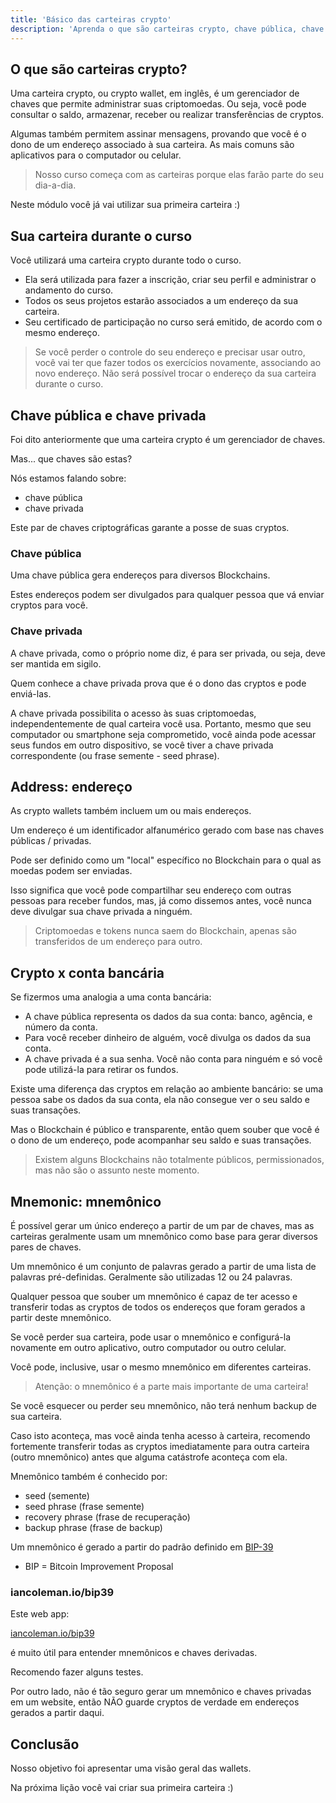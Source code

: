 ```yaml
---
title: 'Básico das carteiras crypto'
description: 'Aprenda o que são carteiras crypto, chave pública, chave privada e mnemônico'
---
```


## O que são carteiras crypto?

Uma carteira crypto, ou crypto wallet, em inglês,
é um gerenciador de chaves que permite administrar suas criptomoedas.
Ou seja, você pode consultar o saldo, armazenar, receber ou realizar transferências de cryptos.

Algumas também permitem assinar mensagens,
provando que você é o dono de um endereço associado à sua carteira.
As mais comuns são aplicativos para o computador ou celular.

> Nosso curso começa com as carteiras porque elas farão parte do seu dia-a-dia.

Neste módulo você já vai utilizar sua primeira carteira :)

## Sua carteira durante o curso

Você utilizará uma carteira crypto durante todo o curso.

- Ela será utilizada para fazer a inscrição, criar seu perfil e administrar o andamento do curso.
- Todos os seus projetos estarão associados a um endereço da sua carteira.
- Seu certificado de participação no curso será emitido, de acordo com o mesmo endereço.

> Se você perder o controle do seu endereço e precisar usar outro,
> você vai ter que fazer todos os exercícios novamente, associando ao novo endereço.
> Não será possível trocar o endereço da sua carteira durante o curso.

## Chave pública e chave privada

Foi dito anteriormente que uma carteira crypto é um gerenciador de chaves.

Mas... que chaves são estas?

Nós estamos falando sobre:

- chave pública
- chave privada

Este par de chaves criptográficas garante a posse de suas cryptos.

### Chave pública

Uma chave pública gera endereços para diversos Blockchains.

Estes endereços podem ser divulgados para qualquer pessoa que vá enviar cryptos para você.

### Chave privada

A chave privada, como o próprio nome diz, é para ser privada, ou seja,
deve ser mantida em sigilo.

Quem conhece a chave privada prova que é o dono das cryptos e pode enviá-las.

A chave privada possibilita o acesso às suas criptomoedas,
independentemente de qual carteira você usa.
Portanto, mesmo que seu computador ou smartphone seja comprometido,
você ainda pode acessar seus fundos em outro dispositivo,
se você tiver a chave privada correspondente (ou frase semente - seed phrase).

## Address: endereço

As crypto wallets também incluem um ou mais endereços.

Um endereço é um identificador alfanumérico gerado com base nas chaves públicas / privadas.

Pode ser definido como um "local" específico no Blockchain para o qual as moedas podem ser enviadas.

Isso significa que você pode compartilhar seu endereço com outras pessoas para receber fundos,
mas, já como dissemos antes, você nunca deve divulgar sua chave privada a ninguém.

> Criptomoedas e tokens nunca saem do Blockchain,
> apenas são transferidos de um endereço para outro.

## Crypto x conta bancária

Se fizermos uma analogia a uma conta bancária:

- A chave pública representa os dados da sua conta: banco, agência, e número da conta.
- Para você receber dinheiro de alguém, você divulga os dados da sua conta.
- A chave privada é a sua senha.
  Você não conta para ninguém e só você pode utilizá-la para retirar os fundos.

Existe uma diferença das cryptos em relação ao ambiente bancário:
se uma pessoa sabe os dados da sua conta, ela não consegue ver o seu saldo e suas transações.

Mas o Blockchain é público e transparente,
então quem souber que você é o dono de um endereço,
pode acompanhar seu saldo e suas transações.

> Existem alguns Blockchains não totalmente públicos, permissionados, mas não são o assunto neste momento.

## Mnemonic: mnemônico

É possível gerar um único endereço a partir de um par de chaves,
mas as carteiras geralmente usam um mnemônico como base para gerar diversos pares de chaves.

Um mnemônico é um conjunto de palavras gerado a partir de uma lista de palavras pré-definidas.
Geralmente são utilizadas 12 ou 24 palavras.

Qualquer pessoa que souber um mnemônico é capaz de ter acesso e
transferir todas as cryptos de todos os endereços que foram gerados a partir deste mnemônico.

Se você perder sua carteira, pode usar o mnemônico e
configurá-la novamente em outro aplicativo, outro computador ou outro celular.

Você pode, inclusive, usar o mesmo mnemônico em diferentes carteiras.

> Atenção: o mnemônico é a parte mais importante de uma carteira!

Se você esquecer ou perder seu mnemônico, não terá nenhum backup de sua carteira.

Caso isto aconteça, mas você ainda tenha acesso à carteira,
recomendo fortemente transferir todas as cryptos imediatamente para outra carteira (outro mnemônico)
antes que alguma catástrofe aconteça com ela.

Mnemônico também é conhecido por:

- seed (semente)
- seed phrase (frase semente)
- recovery phrase (frase de recuperação)
- backup phrase (frase de backup)

Um mnemônico é gerado a partir do padrão definido em
[BIP-39](https://github.com/bitcoin/bips/blob/master/bip-0039.mediawiki)

- BIP = Bitcoin Improvement Proposal

### iancoleman.io/bip39

Este web app:

[iancoleman.io/bip39](https://iancoleman.io/bip39/)

é muito útil para entender mnemônicos e chaves derivadas.

Recomendo fazer alguns testes.

Por outro lado, não é tão seguro gerar um mnemônico e chaves privadas em um website,
então NÃO guarde cryptos de verdade em endereços gerados a partir daqui.

## Conclusão

Nosso objetivo foi apresentar uma visão geral das wallets.

Na próxima lição você vai criar sua primeira carteira :)
